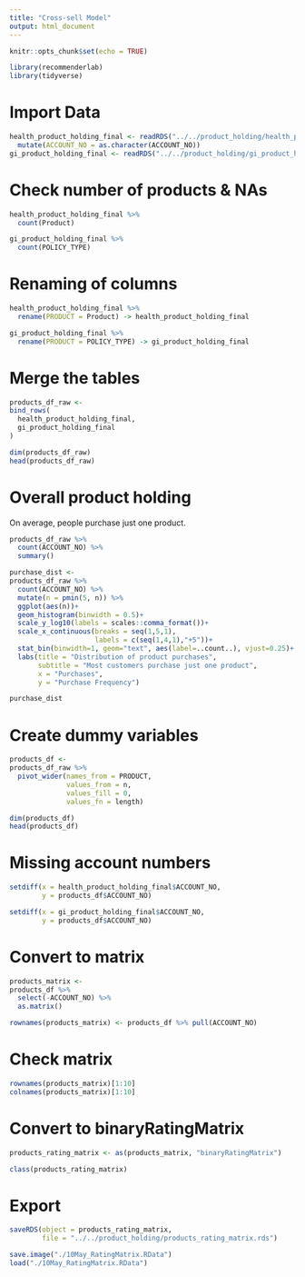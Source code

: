 ```yaml
---
title: "Cross-sell Model"
output: html_document
---
```


```r
knitr::opts_chunk$set(echo = TRUE)
```


```r
library(recommenderlab)
library(tidyverse)
```


# Import Data

```r
health_product_holding_final <- readRDS("../../product_holding/health_product_holding_final.rds") %>% 
  mutate(ACCOUNT_NO = as.character(ACCOUNT_NO))
gi_product_holding_final <- readRDS("../../product_holding/gi_product_holding_final.rds")
```

# Check number of products & NAs

```r
health_product_holding_final %>% 
  count(Product)

gi_product_holding_final %>% 
  count(POLICY_TYPE)
```


# Renaming of columns

```r
health_product_holding_final %>% 
  rename(PRODUCT = Product) -> health_product_holding_final

gi_product_holding_final %>% 
  rename(PRODUCT = POLICY_TYPE) -> gi_product_holding_final
```


# Merge the tables

```r
products_df_raw <-
bind_rows(
  health_product_holding_final,
  gi_product_holding_final
)

dim(products_df_raw)
head(products_df_raw)
```
# Overall product holding

On average, people purchase just one product.

```r
products_df_raw %>% 
  count(ACCOUNT_NO) %>% 
  summary()
```

```r
purchase_dist <-
products_df_raw %>% 
  count(ACCOUNT_NO) %>% 
  mutate(n = pmin(5, n)) %>% 
  ggplot(aes(n))+
  geom_histogram(binwidth = 0.5)+
  scale_y_log10(labels = scales::comma_format())+
  scale_x_continuous(breaks = seq(1,5,1),
                     labels = c(seq(1,4,1),"+5"))+
  stat_bin(binwidth=1, geom="text", aes(label=..count..), vjust=0.25)+
  labs(title = "Distribution of product purchases",
       subtitle = "Most customers purchase just one product",
       x = "Purchases",
       y = "Purchase Frequency")

purchase_dist
```


# Create dummy variables

```r
products_df <-
products_df_raw %>% 
  pivot_wider(names_from = PRODUCT, 
              values_from = n, 
              values_fill = 0,
              values_fn = length)

dim(products_df)
head(products_df)
```


# Missing account numbers

```r
setdiff(x = health_product_holding_final$ACCOUNT_NO, 
        y = products_df$ACCOUNT_NO)

setdiff(x = gi_product_holding_final$ACCOUNT_NO, 
        y = products_df$ACCOUNT_NO)
```


# Convert to matrix

```r
products_matrix <-
products_df %>% 
  select(-ACCOUNT_NO) %>% 
  as.matrix()

rownames(products_matrix) <- products_df %>% pull(ACCOUNT_NO)
```

# Check matrix

```r
rownames(products_matrix)[1:10]
colnames(products_matrix)[1:10]
```

# Convert to binaryRatingMatrix

```r
products_rating_matrix <- as(products_matrix, "binaryRatingMatrix")
```


```r
class(products_rating_matrix)
```

# Export

```r
saveRDS(object = products_rating_matrix,
        file = "../../product_holding/products_rating_matrix.rds")

save.image("./10May_RatingMatrix.RData")
load("./10May_RatingMatrix.RData")
```

